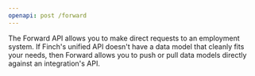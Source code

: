 ```yaml
---
openapi: post /forward
---
```

The Forward API allows you to make direct requests to an employment system. If Finch's unified API
doesn't have a data model that cleanly fits your needs, then Forward allows you to push or pull
data models directly against an integration's API.